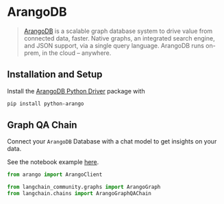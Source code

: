 # ArangoDB

>[ArangoDB](https://github.com/arangodb/arangodb) is a scalable graph database system to 
> drive value from connected data, faster. Native graphs, an integrated search engine, and JSON support, via a single query language. ArangoDB runs on-prem, in the cloud – anywhere.

## Installation and Setup

Install the [ArangoDB Python Driver](https://github.com/ArangoDB-Community/python-arango) package with

```bash
pip install python-arango
```

## Graph QA Chain

Connect your `ArangoDB` Database with a chat model to get insights on your data. 

See the notebook example [here](/docs/integrations/graphs/arangodb).

```python
from arango import ArangoClient

from langchain_community.graphs import ArangoGraph
from langchain.chains import ArangoGraphQAChain
```
